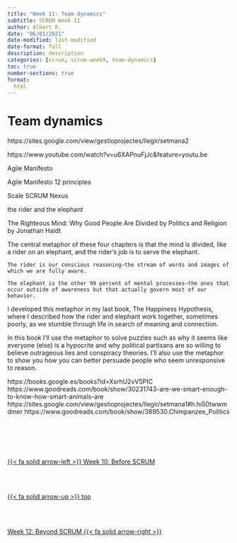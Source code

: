 ```yaml
---
title: "Week 11: Team dynamics"
subtitle: SCRUM Week 11
author: Albert R.
date: "06/01/2021"
date-modified: last-modified
date-format: full
description: description
categories: [scrum, scrum-week9, team-dynamics]
toc: true
number-sections: true
format:
  html
---
```


# Team dynamics


https://sites.google.com/view/gestioprojectes/llegir/setmana2

https://www.youtube.com/watch?v=u6XAPnuFjJc&feature=youtu.be

Agile Manifesto

Agile Manifesto 12 principles

Scale SCRUM Nexus

the rider and the elephant

The Righteous Mind: Why Good People Are Divided by Politics and Religion by Jonathan Haidt 

The central metaphor of these four chapters is that the mind is divided, like a rider on an elephant, and the rider’s job is to serve the elephant. 

    The rider is our conscious reasoning—the stream of words and images of which we are fully aware. 

    The elephant is the other 99 percent of mental processes—the ones that occur outside of awareness but that actually govern most of our behavior. 

I developed this metaphor in my last book, The Happiness Hypothesis, where I described how the rider and elephant work together,  sometimes poorly, as we stumble through life in search of meaning and connection. 

In this book I’ll use the metaphor to solve puzzles such as why it seems like everyone (else) is a hypocrite and why political partisans are so willing to believe outrageous lies and conspiracy theories. I’ll also use the metaphor to show you how you can better persuade people who seem unresponsive to reason.

https://books.google.es/books?id=XsrhU2vV5PIC
https://www.goodreads.com/book/show/30231743-are-we-smart-enough-to-know-how-smart-animals-are
https://sites.google.com/view/gestioprojectes/llegir/setmana1#h.hi50twwmdmer
https://www.goodreads.com/book/show/389530.Chimpanzee_Politics


<!--- navLinks -->
<br><br>
<div class=row>
<br>
<div class='column left previous'>
<br>
[{{< fa solid arrow-left >}} Week 10: Before SCRUM](/scrum/scrum-week10.qmd)
<br>
</div>
<br>
<div class='column center'>
<br>
[{{< fa solid arrow-up >}} top](#top)
<br>
</div>
<br>
<div class='column right next'>
<br>
[Week 12: Beyond SCRUM  {{< fa solid arrow-right >}}](/scrum/scrum-week12.qmd)
<br>
</div>
<br>
</div>
